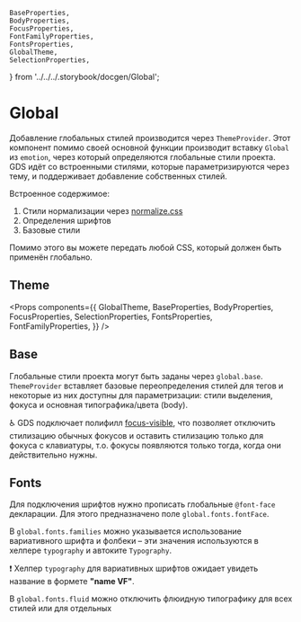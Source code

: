 
    BaseProperties,
    BodyProperties,
    FocusProperties,
    FontFamilyProperties,
    FontsProperties,
    GlobalTheme,
    SelectionProperties,
} from '../../../.storybook/docgen/Global';

<Meta title="Dev / Emotion / Global" />

# Global

Добавление глобальных стилей производится через `ThemeProvider`. Этот компонент помимо своей основной функции производит вставку `Global` из `emotion`, через который определяются глобальные стили проекта. GDS идёт со встроенными стилями, которые параметризируются через тему, и поддерживает добавление собственных стилей.

Встроенное содержимое:

1. Стили нормализации через [normalize.css](https://necolas.github.io/normalize.css/)
1. Определения шрифтов
1. Базовые стили

Помимо этого вы можете передать любой CSS, который должен быть применён глобально.

## Theme

<Props
    components={{
        GlobalTheme,
        BaseProperties,
        BodyProperties,
        FocusProperties,
        SelectionProperties,
        FontsProperties,
        FontFamilyProperties,
    }}
/>

## Base

Глобальные стили проекта могут быть заданы через `global.base`. `ThemeProvider` вставляет базовые переопределения стилей для тегов и некоторые из них доступны для параметризации: стили выделения, фокуса и основная типографика/цвета (body).

♿️ GDS подключает полифилл [focus-visible](https://github.com/WICG/focus-visible), что позволяет отключить стилизацию обычных фокусов и оставить стилизацию только для фокуса с клавиатуры, т.о. фокусы появляются только тогда, когда они действительно нужны.

## Fonts

Для подключения шрифтов нужно прописать глобальные `@font-face` декларации. Для этого предназначено поле `global.fonts.fontFace`.

В `global.fonts.families` можно указывается использование вариативного шрифта и фолбеки – эти значения используются в хелпере `typography` и автоките `Typography`.

❗️ Хелпер `typography` для вариативных шрифтов ожидает увидеть название в формете **"name VF"**.

В `global.fonts.fluid` можно отключить флюидную типографику для всех стилей или для отдельных
